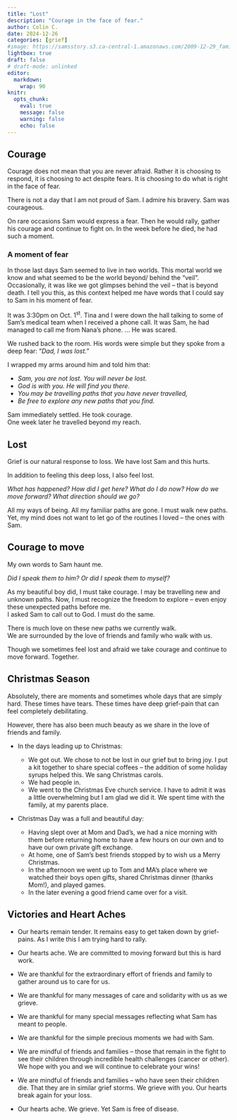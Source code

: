 ```yaml
---
title: "Lost"
description: "Courage in the face of fear."
author: Colin C.
date: 2024-12-26
categories: [grief]
#image: https://samsstory.s3.ca-central-1.amazonaws.com/2009-12-29_family-pg.jpg
lightbox: true
draft: false
# draft-mode: unlinked
editor: 
  markdown: 
    wrap: 90
knitr: 
  opts_chunk: 
    eval: true
    message: false
    warning: false
    echo: false
---
```


## Courage

Courage does not mean that you are never afraid. Rather it is choosing to respond, it is
choosing to act despite fears. It is choosing to do what is right in the face of fear.

There is not a day that I am not proud of Sam. I admire his bravery. Sam was courageous.

On rare occasions Sam would express a fear. Then he would rally, gather his courage and
continue to fight on. In the week before he died, he had such a moment.

### A moment of fear

In those last days Sam seemed to live in two worlds. This mortal world we know and what
seemed to be the world beyond/ behind the "veil". Occasionally, it was like we got
glimpses behind the veil -- that is beyond death. I tell you this, as this context helped
me have words that I could say to Sam in his moment of fear.

It was 3:30pm on Oct. 1^st^. Tina and I were down the hall talking to some of Sam's
medical team when I received a phone call. It was Sam, he had managed to call me from
Nana's phone. ... He was scared.

We rushed back to the room. His words were simple but they spoke from a deep fear: "*Dad,
I was lost.*"

I wrapped my arms around him and told him that:

-   *Sam, you are not lost. You will never be lost.*
-   *God is with you. He will find you there.*
-   *You may be travelling paths that you have never travelled,*
-   *Be free to explore any new paths that you find.*

Sam immediately settled. He took courage.\
One week later he travelled beyond my reach.

## Lost

Grief is our natural response to loss. We have lost Sam and this hurts.

In addition to feeling this deep loss, I also feel lost.

*What has happened? How did I get here? What do I do now? How do we move forward? What
direction should we go?*

All my ways of being. All my familiar paths are gone. I must walk new paths. Yet, my mind
does not want to let go of the routines I loved -- the ones with Sam.

## Courage to move

My own words to Sam haunt me.

*Did I speak them to him? Or did I speak them to myself?*

As my beautiful boy did, I must take courage. I may be travelling new and unknown paths.
Now, I must recognize the freedom to explore -- even enjoy these unexpected paths before
me.\
I asked Sam to call out to God. I must do the same.

There is much love on these new paths we currently walk.\
We are surrounded by the love of friends and family who walk with us.

Though we sometimes feel lost and afraid we take courage and continue to move forward.
Together.

## Christmas Season

Absolutely, there are moments and sometimes whole days that are simply hard. These times
have tears. These times have deep grief-pain that can feel completely debilitating.

However, there has also been much beauty as we share in the love of friends and family.

-   In the days leading up to Christmas:

    -   We got out. We chose to not be lost in our grief but to bring joy. I put a kit
        together to share special coffees – the addition of some holiday syrups helped
        this. We sang Christmas carols.
    -   We had people in.
    -   We went to the Christmas Eve church service. I have to admit it was a little
        overwhelming but I am glad we did it. We spent time with the family, at my parents
        place.

-   Christmas Day was a full and beautiful day:

    -   Having slept over at Mom and Dad's, we had a nice morning with them before
        returning home to have a few hours on our own and to have our own private gift
        exchange.
    -   At home, one of Sam's best friends stopped by to wish us a Merry Christmas.
    -   In the afternoon we went up to Tom and MA's place where we watched their boys open
        gifts, shared Christmas dinner (thanks Mom!), and played games.
    -   In the later evening a good friend came over for a visit.

## Victories and Heart Aches

-   Our hearts remain tender. It remains easy to get taken down by grief-pains. As I write
    this I am trying hard to rally.

-   Our hearts ache. We are committed to moving forward but this is hard work.

-   We are thankful for the extraordinary effort of friends and family to gather around us
    to care for us.

-   We are thankful for many messages of care and solidarity with us as we grieve.

-   We are thankful for many special messages reflecting what Sam has meant to people.

-   We are thankful for the simple precious moments we had with Sam.

-   We are mindful of friends and families – those that remain in the fight to see their
    children through incredible health challenges (cancer or other). We hope with you and
    we will continue to celebrate your wins!

-   We are mindful of friends and families – who have seen their children die. That they
    are in similar grief storms. We grieve with you. Our hearts break again for your loss.

-   Our hearts ache. We grieve. Yet Sam is free of disease.